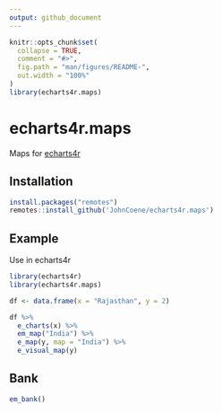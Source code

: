 ```yaml
---
output: github_document
---
```


<!-- README.md is generated from README.Rmd. Please edit that file -->

```r
knitr::opts_chunk$set(
  collapse = TRUE,
  comment = "#>",
  fig.path = "man/figures/README-",
  out.width = "100%"
)
library(echarts4r.maps)
```

# echarts4r.maps

Maps for [echarts4r](https://echarts4r.john-coene.com/)

## Installation

```r
install.packages("remotes")
remotes::install_github('JohnCoene/echarts4r.maps')
```

## Example

Use in echarts4r

```r
library(echarts4r)
library(echarts4r.maps)

df <- data.frame(x = "Rajasthan", y = 2)

df %>% 
  e_charts(x) %>%
  em_map("India") %>% 
  e_map(y, map = "India") %>% 
  e_visual_map(y)
```

## Bank

```r
em_bank()
```